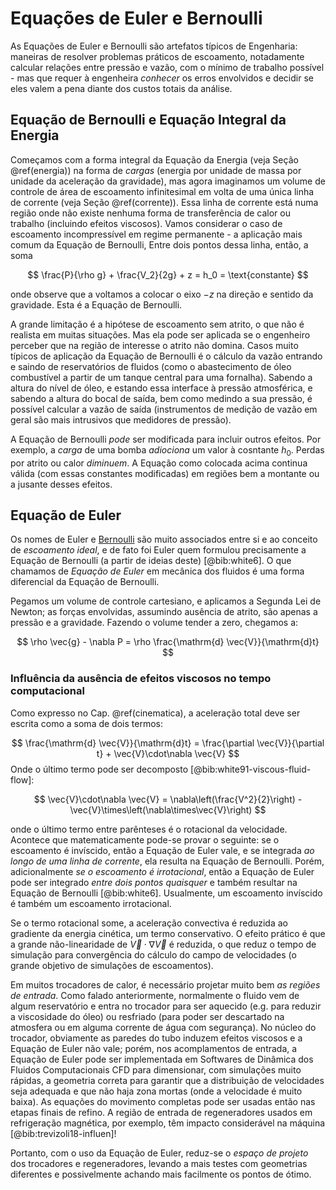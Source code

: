 # Equações de Euler e Bernoulli {#euler}

As Equações de Euler e Bernoulli são artefatos típicos de Engenharia: maneiras de resolver problemas práticos de escoamento, notadamente calcular relações entre pressão e vazão, com o mínimo de trabalho possível - mas que requer à engenheira *conhecer* os erros envolvidos e decidir se eles valem a pena diante dos custos totais da análise.

## Equação de Bernoulli e Equação Integral da Energia

Começamos com a forma integral da Equação da Energia (veja Seção \@ref(energia)) na forma de *cargas* (energia por unidade de massa por unidade da aceleração da gravidade), mas agora imaginamos um volume de controle  de área de escoamento infinitesimal em volta de uma única linha de corrente (veja Seção \@ref(corrente)). Essa linha de corrente está numa região onde não existe nenhuma forma de transferência de calor ou trabalho (incluindo efeitos viscosos). Vamos considerar o caso de escoamento incompressível em regime permanente - a aplicação mais comum da Equação de Bernoulli, Entre dois pontos dessa linha, então, a soma

$$
\frac{P}{\rho g} + \frac{V_2}{2g} + z = h_0 = \text{constante}
$$

onde observe que a voltamos a colocar o eixo $-z$ na direção e sentido da gravidade. Esta é a Equação de Bernoulli.

A grande limitação é a hipótese de escoamento sem atrito, o que não é realista em muitas situações. Mas ela pode ser aplicada se o engenheiro perceber que na região de interesse o atrito não domina. Casos muito típicos de aplicação da Equação de Bernoulli é o cálculo da vazão entrando e saindo de reservatórios de fluidos (como o abastecimento de óleo combustível a partir de um tanque central para uma fornalha). Sabendo a altura do nível de óleo, e estando essa interface à pressão atmosférica, e sabendo a altura do bocal de saída, bem como medindo a sua pressão, é possível calcular a vazão de saída (instrumentos de medição de vazão em geral são mais intrusivos que medidores de pressão).

A Equação de Bernoulli *pode* ser modificada para incluir outros efeitos. Por exemplo, a *carga* de uma bomba *adiociona* um valor à cosntante $h_0$. Perdas por atrito ou calor *diminuem*. A Equação como colocada acima continua válida (com essas constantes modificadas) em regiões bem a montante ou a jusante desses efeitos.

## Equação de Euler

Os nomes de Euler e [Bernoulli](https://pt.wikipedia.org/wiki/Daniel_Bernoulli) são muito associados entre si e ao conceito de *escoamento ideal*, e de fato foi Euler quem formulou precisamente a Equação de Bernoulli (a partir de ideias deste) [@bib:white6]. O que chamamos de *Equação de Euler* em mecânica dos fluidos é uma forma diferencial da Equação de Bernoulli.

Pegamos um volume de controle cartesiano, e aplicamos a Segunda Lei de Newton; as forças envolvidas, assumindo ausência de atrito, são apenas a pressão e a gravidade. Fazendo o volume tender a zero, chegamos a:

$$
\rho \vec{g} - \nabla P = \rho \frac{\mathrm{d} \vec{V}}{\mathrm{d}t}
$$

### Influência da ausência de efeitos viscosos no tempo computacional

Como expresso no Cap. \@ref(cinematica), a aceleração total deve ser escrita como a soma de dois termos:


$$
\frac{\mathrm{d} \vec{V}}{\mathrm{d}t} = \frac{\partial \vec{V}}{\partial t} + \vec{V}\cdot\nabla \vec{V}
$$
Onde o último termo pode ser decomposto [@bib:white91-viscous-fluid-flow]:

$$
\vec{V}\cdot\nabla \vec{V} = \nabla\left(\frac{V^2}{2}\right) - \vec{V}\times\left(\nabla\times\vec{V}\right)
$$

onde o último termo entre parênteses é o rotacional da velocidade. Acontece que matematicamente pode-se provar o seguinte: se o escoamento é invíscido, então a Equação de Euler vale, e se integrada *ao longo de uma linha de corrente*, ela resulta na Equação de Bernoulli. Porém, adicionalmente *se o escoamento é irrotacional*, então a Equação de Euler pode ser integrado *entre dois pontos quaisquer* e também resultar na Equação de Bernoulli [@bib:white6].
Usualmente, um escoamento invíscido é também um escoamento irrotacional.

Se o termo rotacional some, a aceleração convectiva é reduzida ao gradiente da energia cinética, um termo conservativo. O efeito prático é que a grande não-linearidade de $\vec{V}\cdot\nabla \vec{V}$ é reduzida, o que reduz o tempo de simulação para convergência do cálculo do campo de velocidades (o grande objetivo de simulações de escoamentos).

Em muitos trocadores de calor, é necessário projetar muito bem *as regiões de entrada*. Como falado anteriormente, normalmente o fluido vem de algum reservatório e entra no trocador para ser aquecido (e.g. para reduzir a viscosidade do óleo) ou resfriado (para poder ser descartado na atmosfera ou em alguma corrente de água com segurança). No núcleo do trocador, obviamente as paredes do tubo induzem efeitos viscosos e a Equação de Euler não vale; porém, nos acomplamentos de entrada, a Equação de Euler pode ser implementada em Softwares de Dinâmica dos Fluidos Computacionais CFD para dimensionar, com simulações muito rápidas, a geometria correta para garantir que a distribuição de velocidades seja adequada e que não haja zona mortas (onde a velocidade é muito baixa). As equações do movimento completas pode ser usadas então nas etapas finais de refino. A região de entrada de regeneradores usados em refrigeração magnética, por exemplo, têm impacto considerável na máquina [@bib:trevizoli18-influen]!

Portanto, com o uso da Equação de Euler, reduz-se o *espaço de projeto* dos trocadores e regeneradores, levando a mais testes com geometrias diferentes e possivelmente achando mais facilmente os pontos de ótimo. 
